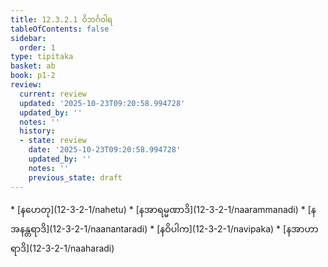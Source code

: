 ```yaml
---
title: 12.3.2.1 ဝိဘင်္ဂဝါရ
tableOfContents: false
sidebar:
  order: 1
type: tipitaka
basket: ab
book: p1-2
review:
  current: review
  updated: '2025-10-23T09:20:58.994728'
  updated_by: ''
  notes: ''
  history:
  - state: review
    date: '2025-10-23T09:20:58.994728'
    updated_by: ''
    notes: ''
    previous_state: draft
---
```



<ReviewStatus review={frontmatter.review} showDetails={true} />

<HypothesisAnnotation frontmatter={frontmatter} />

<DynamicBreadcrumb />



<TableOfContents book="p1-2" section="12.3.2.1">
* [နဟေတု](12-3-2-1/nahetu)
* [နအာရမ္မဏာဒိ](12-3-2-1/naarammanadi)
* [နအနန္တရာဒိ](12-3-2-1/naanantaradi)
* [နဝိပါက](12-3-2-1/navipaka)
* [နအာဟာရာဒိ](12-3-2-1/naaharadi)
</TableOfContents>